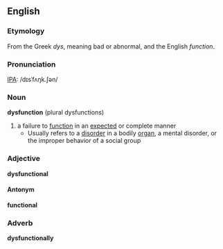 == English ==

===Etymology===
From the Greek ''dys'', meaning bad or abnormal, and the English ''function''.

===Pronunciation===
[[IPA]]: /dɪsˈfʌŋk.ʃən/

=== Noun ===
'''dysfunction''' (plural dysfunctions)
# a failure to [[function]] in an [[expected]] or complete manner
#*Usually refers to a [[disorder]] in a bodily [[organ]], a mental disorder, or the improper behavior of a social group

=== Adjective ===
'''dysfunctional'''

==== Antonym ====
'''functional'''

=== Adverb ===
'''dysfunctionally'''